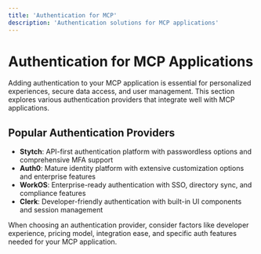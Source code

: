 ```yaml
---
title: 'Authentication for MCP'
description: 'Authentication solutions for MCP applications'
---
```


# Authentication for MCP Applications

Adding authentication to your MCP application is essential for personalized experiences, secure data access, and user management. This section explores various authentication providers that integrate well with MCP applications.

## Popular Authentication Providers

- **Stytch**: API-first authentication platform with passwordless options and comprehensive MFA support
- **Auth0**: Mature identity platform with extensive customization options and enterprise features
- **WorkOS**: Enterprise-ready authentication with SSO, directory sync, and compliance features
- **Clerk**: Developer-friendly authentication with built-in UI components and session management

When choosing an authentication provider, consider factors like developer experience, pricing model, integration ease, and specific auth features needed for your MCP application. 
